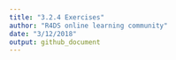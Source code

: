 ```yaml
---
title: "3.2.4 Exercises"
author: "R4DS online learning community"
date: "3/12/2018"
output: github_document
---
```

